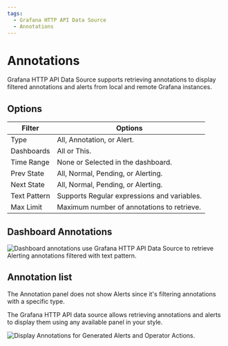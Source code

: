 ```yaml
---
tags:
  - Grafana HTTP API Data Source
  - Annotations
---
```



# Annotations

Grafana HTTP API Data Source supports retrieving annotations to display filtered annotations and alerts from local and remote Grafana instances.

## Options

| Filter       | Options                                     |
| ------------ | ------------------------------------------- |
| Type         | All, Annotation, or Alert.                  |
| Dashboards   | All or This.                                |
| Time Range   | None or Selected in the dashboard.          |
| Prev State   | All, Normal, Pending, or Alerting.          |
| Next State   | All, Normal, Pending, or Alerting.          |
| Text Pattern | Supports Regular expressions and variables. |
| Max Limit    | Maximum number of annotations to retrieve.  |

## Dashboard Annotations

<Image
  title="Dashboard annotations use Grafana HTTP API Data Source to retrieve Alerting annotations filtered with text pattern."
  src="/img/plugins/volkovlabs-grapi-datasource/annotations.png"
/>

## Annotation list

The Annotation panel does not show Alerts since it's filtering annotations with a specific type.

The Grafana HTTP API data source allows retrieving annotations and alerts to display them using any available panel in your style.

<Image
  title="Display Annotations for Generated Alerts and Operator Actions."
  src="/img/plugins/volkovlabs-grapi-datasource/alerts.png"
/>
